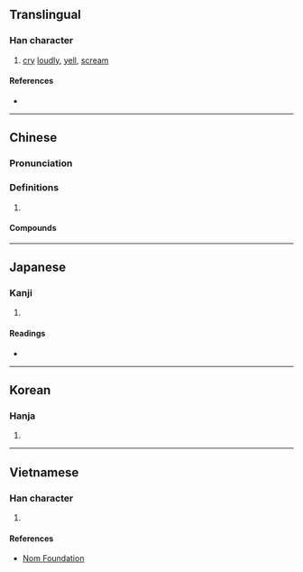 {{character info/new}}
==Translingual==

===Han character===
{{Han char|rn=30|rad=口|as=14|sn=17|four=60032|canj=RYRO|ids=⿰口豪}}

# [[cry]] [[loudly]], [[yell]], [[scream]]

====References====
* {{Han ref|kx=0212.170|dkj=04481|dj=0435.010|hdz=10697.020|uh=568E|ud=22158|bh=C07A|bd=49274}}

----

==Chinese==
{{zh-forms}}

===Pronunciation===
{{zh-pron
|m=háo
|c=hou4
|mn=ml:hô/qz:hô͘/âu
|mn_note=hô/hô͘ - literary; âu - vernacular
|cat=
}}

===Definitions===
{{zh-hanzi}}

# {{rfdef|zh}}

====Compounds====
{{zh-der|嚎咷|嚎喪|悲嚎|喪聲嚎氣|嚎天喊地|乾嚎|嚎天動地|嚎啕痛哭|嚎啕大哭|嚎啕|神嚎鬼哭|鬼哭狼嚎|鬼哭神嚎}}

----

==Japanese==

===Kanji===
{{ja-kanji|grade=|rs=口14}}

# {{rfdef|ja|sort=口14}}

====Readings====
* {{ja-readings|on=[[かう]] (kau), [[ごう]] (gō)|kun=}}

----

==Korean==

===Hanja===
{{ko-hanja|hangeul=호|rv=ho|mr=ho}}

# {{rfdef|ko|sort=口14}}

----

==Vietnamese==

===Han character===
{{vi-hantu|[[hào]], [[gào]]|rs=口14}}

# {{rfdef|vi|sort=口14}}

====References====
* [http://nomfoundation.org/common/nom_details.php?codepoint=568e Nom Foundation]